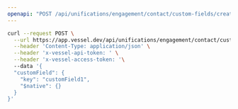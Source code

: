 ```yaml
---
openapi: "POST /api/unifications/engagement/contact/custom-fields/create"
---
```


<RequestExample>

```bash Request
curl --request POST \
  --url https://app.vessel.dev/api/unifications/engagement/contact/custom-fields/create \
  --header 'Content-Type: application/json' \
  --header 'x-vessel-api-token: ' \
  --header 'x-vessel-access-token: '\ 
  --data '{
  "customField": {
    "key": "customField1",
    "$native": {}
  }
}'
```

</RequestExample>


      